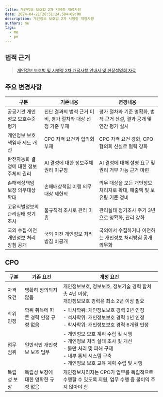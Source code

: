 ```yaml
---
title: 개인정보 보호법 2차 시행령 개정사항
date: 2024-04-21T20:51:24.584+09:00
description: 개인정보 보호법 2차 시행령 개정사항
authors: me
tags:
  - me
  - pe
---
```


## 법적 근거

> [개인정보 보호법 및 시행령 2차 개정사항 안내서 및 현장설명회 자료](https://www.pipc.go.kr/np/cop/bbs/selectBoardArticle.do?bbsId=BS217&mCode=D010030000&nttId=9986)

## 주요 변경사항

| 구분                                   | 기존내용                                                    | 변경내용                                                             |
| -------------------------------------- | ----------------------------------------------------------- | -------------------------------------------------------------------- |
| 공공기관 개인정보 보호수준 평가        | 진단 결과의 법적 근거 미비, 평가 절차와 대상 선정 기준 부재 | 평가 절차와 기준 명확화, 법적 근거 신설, 결과 공개 및 연간 평가 실시 |
| 개인정보 보호책임자 제도 개선          | CPO 자격 요건과 협의회 부재                                 | CPO 자격 요건 강화, CPO 협의회 신설로 협력 강화                      |
| 완전자동화 결정에 대한 정보주체의 권리 | AI 결정에 대한 정보주체 권리 미규정                         | AI 결정에 대해 설명 요구 및 권리 거부 가능 근거 마련                 |
| 손해배상책임 보장 의무대상 확대        | 손해배상책임 이행 의무 대상 제한적                          | 의무 대상을 모든 개인정보처리자로 확대, 매출액 및 보유량 기준 정비   |
| 고유식별정보의 관리실태 정기조사       | 불규칙적 조사로 관리 미흡                                   | 관리실태 정기조사 주기 3년으로 명확화, 관리 강화                     |
| 국외 수집·이전 개인정보 처리방침 공개  | 국외 이전 개인정보 처리방침 비공개                          | 국외에서 수집하거나 이전하는 개인정보 처리방침 공개 의무화           |

## CPO

| 구분        | 기존 요건                            | 개정 요건                                                                                                                                                                    |
| ----------- | ------------------------------------ | ---------------------------------------------------------------------------------------------------------------------------------------------------------------------------- |
| 자격 요건   | 명확히 정의되지 않음                 | 개인정보보호, 정보보호, 정보기술 경력 합쳐 총 4년 이상,<br/>개인정보보호 경력은 최소 2년 이상 필요                                                                           |
| 학위 인정   | 학위 취득에 따른 경력 인정 규정 없음 | - 박사학위: 개인정보보호 경력 2년 인정<br/>- 석사학위: 개인정보보호 경력 1년 인정<br/>- 학사학위: 개인정보보호 경력 6개월 인정                                               |
| 업무 범위   | 일반적인 개인정보 보호 업무          | - 개인정보 보호 계획 수립 및 시행<br/>- 개인정보 처리 실태 조사 및 개선<br/>- 불만 처리 및 피해 구제 <br/>- 내부 통제 시스템 구축<br/>- 개인정보 보호 교육 계획 수립 및 시행 |
| 독립성 보장 | 독립성 보장에 대한 명확한 규정 없음  | 개인정보처리자는 CPO가 업무를 독립적으로 수행할 수 있도록 지원, 업무 수행 중 불이익 주지 않아야 함                                                                           |
